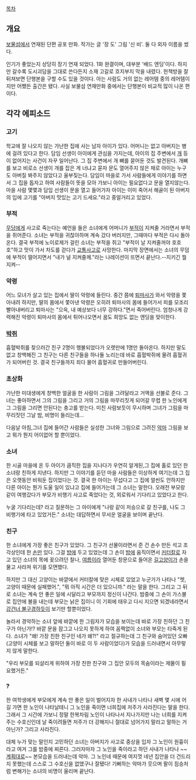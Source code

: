 [[목차]]
== 개요 ==
[[보물섬]]에서 연재된 단편 공포 만화. 작가는 글 '장 도' 그림 '신 비'. 둘 다 외자 이름을 썼다.

인기가 좋았는지 상당히 장기 연재 되었다. 1화 완결이며, 대부분 '배드 엔딩'이다. 하지만 갈수록 도시괴담을 그대로 쓴다든지 소재 고갈로 흐지부지 막을 내렸다. 헌책방을 잘 뒤져보면 단행본을 구할 수도 있을 것이다. 아는 사람도 거의 없는 레어템 중의 레어템이지만 어쨌든 출간은 됐다. 사실 보물섬 연재만화 중에서는 단행본이 비교적 많이 나온 편이다.

== 각각 에피소드 ==
=== 고기 ===
학교에 잘 나오지 않는 가난한 집에 사는 남자 아이가 있다. 어머니는 없고 아버지는 병에 걸려 있다고 한다. 담임 선생이 아이에게 관심을 가지는데, 아이의 집 주변에서 [[개]] 등이 없어지는 사건이 자꾸 일어난다. 그 집 주변에서 개 뼈를 묻어둔 것도 발견된다. 개뼈를 보고 비로소 선생이 개를 잡은 게 너냐고 묻자 문도 열어주지 않은 채로 아이는 누구도 아버질 봐주지 않았다고 울부짖는다. 담임이 마을로 가서 사람들에게 이야기를 하면서 그 집을 돕자고 하여 사람들이 뜻을 모아 가보니 아이는 필요없다고 문을 열지않는다. 마을 사람 몇몇과 담임 선생이 문을 열고 들어가자 아이는 이미 죽어서 해골이 된 아버지의 입에 고기를 "아버지 맛있는 고기 드세요."라고 중얼거리고 있었다.

=== 부적 ===
[[무당]]에게 사고로 죽는다는 예언을 들은 소녀에게 어머니가 [[부적]]이 지켜줄 거라면서 부적을 쥐어준다. 소녀는 부적을 귀찮아하며 계속 갔다 버러지만, 그때마다 부적은 다시 돌아온다. 결국 부적에 노이로제가 걸린 소녀는 부적을 쥐고 "부적이 날 지켜줄꺼야 호호호"하고 맛이 가서 차도를 걷다가 [[교통사고]]로 사망한다. 마지막 장면에서는 소녀의 무덤에 부적이 떨어지면서 "내가 널 지켜줄께."라는 나레이션이 뜨면서 끝난다.--지키긴 뭘 지켜--

=== 악령 ===
어느 모녀가 살고 있는 집에서 딸이 악령에 들린다. 중간 쯤에 [[퇴마사]]가 와서 악령을 쫓아내려 하지만, 딸의 몸에서 쫓아낸 악령은 오히려 퇴마사의 몸에 들어가서 피를 모조리 빨아내버리고 퇴마사는 "으윽, 내 예상보다 너무 강하다."면서 죽어버린다. 엄청나게 강력해진 악령이 퇴마사의 몸에서 튀어나오면서 꿈도 희망도 없는 엔딩을 맞이한다.

=== [[박쥐]] ===
흡혈박쥐를 찾으러간 친구 2명이 행불되었다가 오랫만에 1명만 돌아온다. 하지만 말도 없고 창백해진 그 친구는 다른 친구들을 하나둘 노리는데 바로 흡혈박쥐에 물려 흡혈귀가 되어버린 것. 결국 친구들까지 죄다 물어 흡혈귀로 만들어버린다.
=== 초상화 ===
가난한 미대생에게 창백한 얼굴을 한 사람이 그림을 그려달라고 거액을 선불로 준다. 그녀는 좋아하면서 그의 그림을 그리고 거의 그림을 마무리짓게 되어갈 무렵 한 노인에게 그 그림을 그리면 안된다는 충고를 받는다. 미친 사람보듯이 무시하며 그녀가 그림을 마무리짓던 그날 밤, 비명이 들리는데...

다음날 아침,그녀 집에 들어간 사람들은 실성한 그녀와 그림으로 그려진 [[악마]] 그림을 보고 뭐가 뭔지 어이없어 할 뿐이었다.
=== 소녀 ===
한 시골 마을에 온 두 아이가 큼직한 집을 지나다가 우연히 알게된,그 집에 홀로 있던 한 소녀랑 친하게 지낸다. 하지만 그 이야기를 듣던 마을 사람들은 이상하게 여기는데 그 집은 오랫동안 비워둔 집이었다는 것. 결국 한 아이는 무섭다고 그 집에 얼씬도 안하지만 다른 아이는 뭔가 도울 일이 있냐고 집에 들어가는데 그 소녀는 말한다. 오래전 부모랑 같이 여행갔다가 부모가 비행기 사고로 죽었다는 것, 외로워서 기다리고 있었다고 한다. 

누굴 기다리는데? 라고 질문하는 그 아이에게 "나랑 같이 저승으로 갈 친구를, 나도 그 비행기에 타고 있었거든." 소녀는 대답하면서 무서운 얼굴을 보이며 끝난다.

=== 친구 ===
한 소녀에게 가장 좋은 친구가 있었다. 그 친구가 선물이라면서 준 건 손수 만든 석고 조각상인데 한 [[손]]만 있다. 그걸 [[방]]에 두고 있었는데 그 손이 [[밤]]에 움직이면서 [[커터칼]]로 자고 있던 소녀의 목에 꽂으려던 찰나, [[여름]]이라 열어둔 창문으로 들어온 [[길고양이]]가 손을 물고 사라져 위기를 모면했다.

하지만 그 대신 고양이는 바깥에서 커터칼에 맞은 시체로 있었고 누군가가 나타나 "쳇, 고양이 때문에 실패했어.", "뭐 아직 시간은 더 있으니까." 라는 말을 한다. 그리고 그 뒤로 소녀는 계속 안 좋은 일에 시달리고 부모까지 정신이 나간다. 밤중에 그 손이 가스불로 집안에 불을 내는데 부모는 낡은 집이니 이 기회에 태우고 다시 지으면 되겠네라면서 [[강건너 불구경]]하듯이 보기만 할뿐이었다.

놀라서 경악하는 소녀 앞에 바깥에 한 그림자가 모습을 보이는데 바로 가장 친하던 그 친구가 아닌가!? 바깥 문을 잠그고 나오지 못하게 하여 꼼짝없이 소녀와 부모는 타죽게 된다. 소녀가 "왜! 가장 친한 친구인 네가 왜?!" 라고 절규하는데 그 친구와 숨어있던 오빠(고양이 시체를 보고 말하던 둘이 바로 이 두 사람이었다)가 모습을 드러내면서 아무렇지 않게 말한다.

"우리 부모를 되살리게 위하여 가장 친한 친구와 그 집안 모두의 목숨이라는 제물이 필요했거든."
=== ? ===
한 여학생에게 부모에게 계속 안 좋은 일이 벌어지자 한 사내가 나타나 새벽 몇 시에 어길 가면 한 노인이 나타날테니 그 노인을 죽이면 너희집에 저주가 사라진다는 말을 한다. 그래서 그 시간에 가보니 정말 한복차림 노인이 나타나서 지나가지만 나는 너희를 지켜주는 수호신인데 날 죽이려들면 저주가 더 강해지니 절대로 넘어가지 말라고 말하는 거 아닌가? 그리고 사라진다.

대체 누가 맞는 말인지 고민하던 소녀는 아버지가 사고로 중상을 입자 그 노인이 원흉이라고 여겨 그를 밤중에 찌른다. 그러자마자 그 노인을 죽이라고 하던 사내가 나타나 ~~[[계획대로]]~~ 본모습을 드러내는데 악마. 그 노인네 때문에 여지껏 네년 집안을 더 건드리지 못했는데 스스로 그 수호신을 없앴구나 잘됐다! 기뻐하는 악마가 웃으며 팔이 짐승처럼 변해가는 소녀의 비명이 울리며 끝난다.

